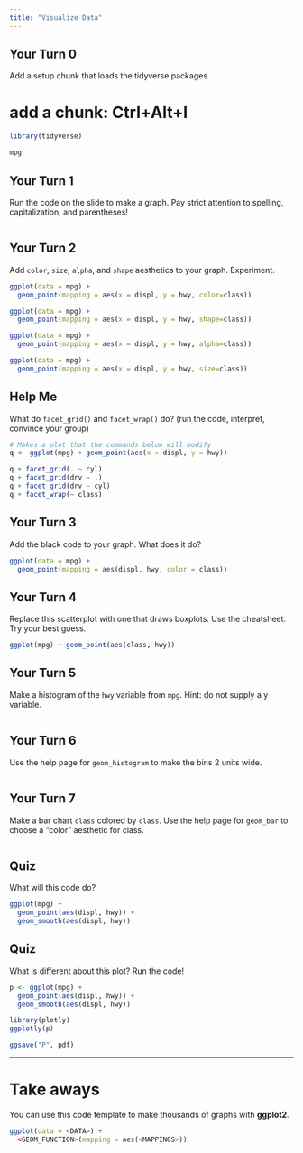 ```yaml
---
title: "Visualize Data"
---
```


## Your Turn 0

Add a setup chunk that loads the tidyverse packages.

# add a chunk: Ctrl+Alt+I  #
```r
library(tidyverse)
```


```r
mpg
```


## Your Turn 1

Run the code on the slide to make a graph. Pay strict attention to spelling, capitalization, and parentheses!

```r

```

## Your Turn 2

Add `color`, `size`, `alpha`, and `shape` aesthetics to your graph. Experiment.  

```r
ggplot(data = mpg) +
  geom_point(mapping = aes(x = displ, y = hwy, color=class))

ggplot(data = mpg) +
  geom_point(mapping = aes(x = displ, y = hwy, shape=class))

ggplot(data = mpg) +
  geom_point(mapping = aes(x = displ, y = hwy, alpha=class))

ggplot(data = mpg) +
  geom_point(mapping = aes(x = displ, y = hwy, size=class))
```

## Help Me

What do `facet_grid()` and `facet_wrap()` do? 
(run the code, interpret, convince your group)

```r
# Makes a plot that the commands below will modify
q <- ggplot(mpg) + geom_point(aes(x = displ, y = hwy))

q + facet_grid(. ~ cyl)
q + facet_grid(drv ~ .)
q + facet_grid(drv ~ cyl)
q + facet_wrap(~ class)
```

## Your Turn 3

Add the black code to your graph. What does it do?

```r
ggplot(data = mpg) +
  geom_point(mapping = aes(displ, hwy, color = class))
```

## Your Turn 4

Replace this scatterplot with one that draws boxplots. Use the cheatsheet. Try your best guess.

```r
ggplot(mpg) + geom_point(aes(class, hwy))
```

## Your Turn 5

Make a histogram of the `hwy` variable from `mpg`. Hint: do not supply a y variable.

```r

```

## Your Turn 6

Use the help page for `geom_histogram` to make the bins 2 units wide.

```r

```

## Your Turn 7

Make a bar chart `class` colored by `class`. Use the help page for `geom_bar` to choose a "color" aesthetic for class.

```r

```

## Quiz

What will this code do?

```r
ggplot(mpg) + 
  geom_point(aes(displ, hwy)) +
  geom_smooth(aes(displ, hwy))
```

## Quiz

What is different about this plot? Run the code!

```r
p <- ggplot(mpg) + 
  geom_point(aes(displ, hwy)) +
  geom_smooth(aes(displ, hwy))

library(plotly)
ggplotly(p)

ggsave("P", pdf)
```

***

# Take aways

You can use this code template to make thousands of graphs with **ggplot2**.

```r
ggplot(data = <DATA>) +
  <GEOM_FUNCTION>(mapping = aes(<MAPPINGS>))
```